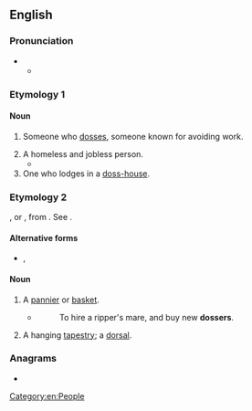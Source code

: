 ==English==

===Pronunciation===
* {{IPA|en|/ˈdɒsə(ɹ)/}}
** {{audio|en|LL-Q1860 (eng)-Vealhurl-dosser.wav |Audio (UK)}}

===Etymology 1===
{{suffix|en|doss|er}}

====Noun====
{{en-noun}}

# {{lb|en|British|Ireland}} Someone who [[doss]]es, someone known for avoiding work.
#: {{syn|en|shirker|Thesaurus:idler}}
# A homeless and jobless person.
#* {{RQ:Booth Darkest|chapter=3|passage=Formerly they endeavoured to occupy all the seats, but the lynx-eyed Metropolitan Police declined to allow any such proceedings, and the '''dossers''', knowing the invariable kindness of the City Police, made tracks for that portion of the Embankment which, lying east of the Temple, comes under the control of the Civic Fathers.}}
# One who lodges in a [[doss-house]].

===Etymology 2===
{{etyl|LL.|en}} {{lena}} {{m|la|dosserum}}, or {{etyl|fr|en}} {{m|fr|dossier||bundle of papers, part of a basket resting on the back}}, from {{etyl|la|en}} {{lena}} {{m|la|dorsum||back}}. See {{m|en|dorsal}}.

====Alternative forms====
* {{l|en|dorsel}}, {{l|en|dorser}}

====Noun====
{{en-noun}}

# A [[pannier]] or [[basket]].
#* {{RQ:BFCT|The Noble Gentleman|5|1}}
#*: To hire a ripper's mare, and buy new '''dossers'''.
# A hanging [[tapestry]]; a [[dorsal]].

{{Webster 1913}}

===Anagrams===
* {{anagrams|en|a=deorss|Sedors|Soders|dorses|dosers|resods|rossed|soders|sordes}}

[[Category:en:People]]